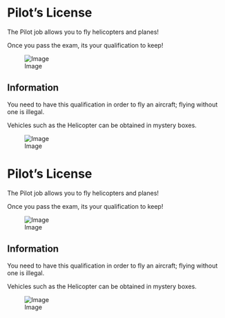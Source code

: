<span id="pilots-license"></span>
= Pilot’s License =

The Pilot job allows you to fly helicopters and planes!

Once you pass the exam, its your qualification to keep!

<div class="figure">

[[File:https://i.imgur.com/oXNc9O7.png|Image]]

</div>
<span id="information"></span>
== Information ==

You need to have this qualification in order to fly an aircraft; flying without one is illegal.

Vehicles such as the Helicopter can be obtained in mystery boxes.

<div class="figure">

[[File:https://i.imgur.com/ozdUvdP.png|Image]]

</div>
<span id="pilots-license-1"></span>
= Pilot’s License =

The Pilot job allows you to fly helicopters and planes!

Once you pass the exam, its your qualification to keep!

<div class="figure">

[[File:https://i.imgur.com/oXNc9O7.png|Image]]

</div>
<span id="information-1"></span>
== Information ==

You need to have this qualification in order to fly an aircraft; flying without one is illegal.

Vehicles such as the Helicopter can be obtained in mystery boxes.

<div class="figure">

[[File:https://i.imgur.com/ozdUvdP.png|Image]]

</div>
